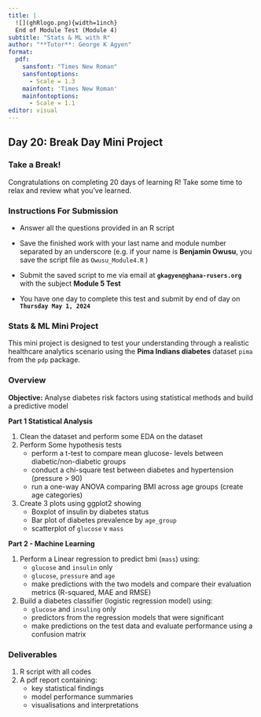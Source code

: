 ```yaml
---
title: |
  ![](ghRlogo.png){width=1inch}
  End of Module Test (Module 4)
subtitle: "Stats & ML with R"
author: "**Tutor**: George K Agyen"
format: 
  pdf:
    sansfont: "Times New Roman"
    sansfontoptions: 
      - Scale = 1.3
    mainfont: 'Times New Roman'
    mainfontoptions: 
      - Scale = 1.1
editor: visual
---
```


\newpage

## Day 20: Break Day Mini Project

### Take a Break!

Congratulations on completing 20 days of learning R! Take some time to relax and review what you’ve learned.

### Instructions For Submission

-   Answer all the questions provided in an R script

-   Save the finished work with your last name and module number separated by an underscore (e.g. if your name is **Benjamin Owusu**, you save the script file as `Owusu_Module4.R` )

-   Submit the saved script to me via email at **`gkagyen@ghana-rusers.org`** with the subject **Module 5 Test**

-   You have one day to complete this test and submit by end of day on **`Thursday May 1, 2024`**

### **Stats & ML Mini Project** 

This mini project is designed to test your understanding through a realistic healthcare analytics scenario using the **Pima Indians diabetes** dataset `pima` from the `pdp` package.

### Overview

**Objective:** Analyse diabetes risk factors using statistical methods and build a predictive model

**Part 1 Statistical Analysis**

1.  Clean the dataset and perform some EDA on the dataset
2.  Perform Some hypothesis tests
    -   perform a t-test to compare mean glucose- levels between diabetic/non-diabetic groups
    -   conduct a chi-square test between diabetes and hypertension (pressure \> 90)
    -   run a one-way ANOVA comparing BMI across age groups (create age categories)
3.  Create 3 plots using ggplot2 showing
    -   Boxplot of insulin by diabetes status
    -   Bar plot of diabetes prevalence by `age_group`
    -   scatterplot of `glucose` v `mass`

**Part 2 - Machine Learning**

1.  Perform a Linear regression to predict bmi (`mass`) using:
    -   `glucose` and `insulin` only
    -   `glucose`, `pressure` and `age`
    -   make predictions with the two models and compare their evaluation metrics (R-squared, MAE and RMSE)
2.  Build a diabetes classifier (logistic regression model) using:
    -   `glucose` and `insuling` only
    -   predictors from the regression models that were significant
    -   make predictions on the test data and evaluate performance using a confusion matrix

### Deliverables

1.  R script with all codes
2.  A pdf report containing:
    -   key statistical findings
    -   model performance summaries
    -   visualisations and interpretations
